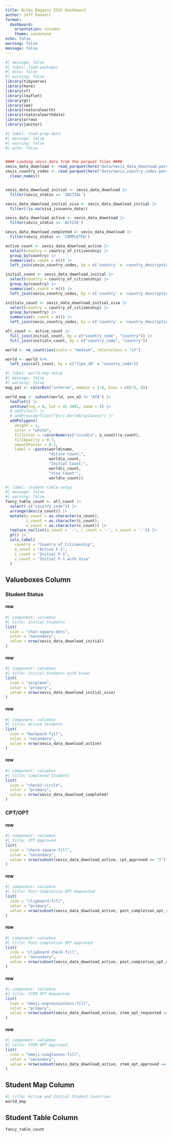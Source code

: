 ```yaml
---
title: Bilbo Baggins ISSS Dashboard
author: Jeff Pannell
format: 
  dashboard:
    orientation: columns
    theme: sandstone
echo: false
warning: false
message: false
---
```

```r
#| message: false
#| label: load-packages
#| echo: false
#| warning: false
library(tidyverse)
library(here)
library(sf)
library(leaflet)
library(gt)
library(see)
library(rnaturalearth)
library(rnaturalearthdata)
library(arrow)
library(janitor)
```
```r
#| label: load-prep-data
#| message: false
#| warning: false
#| echo: false


#### Loading sevis data from the parquet files ####
sevis_data_download <- read_parquet(here("data/sevis_data_download.parquet"))
sevis_country_codes <- read_parquet(here("data/sevis_country_codes.parquet")) |> 
  clean_names()


sevis_data_download_initial <- sevis_data_download |> 
  filter(sevis_status == 'INITIAL')

sevis_data_download_initial_visa <- sevis_data_download_initial |> 
  filter(!is.na(visa_issuance_date))

sevis_data_download_active <- sevis_data_download |> 
  filter(sevis_status == 'ACTIVE')

sevis_data_download_completed <- sevis_data_download |> 
  filter(sevis_status == 'COMPLETED')

active_count <- sevis_data_download_active |> 
  select(country = country_of_citizenship) |> 
  group_by(country) |>  
  summarise(a_count = n()) |> 
  left_join(sevis_country_codes, by = c('country' = 'country_description'))

initial_count <- sevis_data_download_initial |> 
  select(country = country_of_citizenship) |> 
  group_by(country) |>  
  summarise(i_count = n()) |> 
  left_join(sevis_country_codes, by = c('country' = 'country_description'))

initialv_count <- sevis_data_download_initial_visa |> 
  select(country = country_of_citizenship) |> 
  group_by(country) |>  
  summarise(v_count = n()) |> 
  left_join(sevis_country_codes, by = c('country' = 'country_description'))

all_count <- active_count |> 
  full_join(initial_count, by = c("country_code", "country")) |> 
  full_join(initialv_count, by = c("country_code", "country"))

world <- ne_countries(scale = "medium", returnclass = "sf")

world <- world %>% 
  left_join(all_count, by = c("fips_10" = "country_code"))

```
```r
#| label: world-map-setup
#| message: false
#| warning: false
mag_pal <- colorBin("inferno", domain = 1:8, bins = c(0:5, 8))

world_map <- subset(world, sov_a3 != 'ATA') |> 
  leaflet() |> 
  setView(lng = 0, lat = 42.3601, zoom = 2) |> 
  # addTiles() |>
  # addProviderTiles("Esri.WorldGrayCanvas") |> 
  addPolygons( 
    weight = 1,
    color = "white",
    fillColor = ~colorNumeric("cividis", a_count)(a_count),
    fillOpacity = 0.7,
    smoothFactor = 0.2,
    label = ~paste(world$name,
                   "Active Count:",
                   world$a_count,
                   "Initial Count:",
                   world$i_count,
                   "Visa Count:",
                   world$v_count))

```

```r
#| label: student-table-setup
#| message: false
#| warning: false
fancy_table_count <- all_count |> 
  select(-c("country_code")) |> 
  arrange(desc(a_count)) |> 
  mutate(a_count = as.character(a_count),
         i_count = as.character(i_count),
         v_count = as.character(v_count)) |> 
  replace_na(list(a_count = '-', i_count = '-', v_count = '-')) |> 
  gt() |> 
  cols_label(
    country = "Country of Citizenship",
    a_count = "Active F-1",
    i_count = "Initial F-1",
    v_count = "Initial F-1 with Visa"
  )

```
## Valueboxes Column {width="20%" .tabset}

### Student Status #
#### row
```r
#| component: valuebox
#| title: Initial Students
list(
  icon = "chat-square-dots",
  color = "secondary",
  value = nrow(sevis_data_download_initial)
)
```
#### row
```r
#| component: valuebox
#| title: Initial Students with Visas
list(
  icon = "airplane",
  color = "primary",
  value = nrow(sevis_data_download_initial_visa)
)
```
#### row
```r
#| component: valuebox
#| title: Active Students
list(
  icon = "backpack-fill",
  color = "secondary",
  value = nrow(sevis_data_download_active)
)
```
#### row
```r
#| component: valuebox
#| title: Completed Students
list(
  icon = "check2-circle",
  color = "primary",
  value = nrow(sevis_data_download_completed)
)
```

### CPT/OPT
#### row
```r
#| component: valuebox
#| title: CPT Approved
list(
  icon = "check-square-fill",
  color = "secondary",
  value = nrow(subset(sevis_data_download_active, cpt_approved == "Y"))
)
```
#### row
```r
#| component: valuebox
#| title: Post-Completion OPT Requested
list(
  icon = "clipboard-fill",
  color = "primary",
  value = nrow(subset(sevis_data_download_active, post_completion_opt_requested == "Y"))
)
```
#### row
```r
#| component: valuebox
#| title: Post-Completion OPT Approved
list(
  icon = "clipboard-check-fill",
  color = "secondary",
  value = nrow(subset(sevis_data_download_active, post_completion_opt_approved == "Y"))
)
```
#### row
```r
#| component: valuebox
#| title: STEM OPT Requested
list(
  icon = "emoji-expressionless-fill",
  color = "primary",
  value = nrow(subset(sevis_data_download_active, stem_opt_requested == "Y"))
)
```
#### row
```r
#| component: valuebox
#| title: STEM OPT Approved
list(
  icon = "emoji-sunglasses-fill",
  color = "secondary",
  value = nrow(subset(sevis_data_download_active, stem_opt_approved == "Y"))
)
```
## Student Map Column {width="55%"}
```r
#| title: Active and Initial Student Countries
world_map

```
## Student Table Column {width="25%"}
```r
fancy_table_count
```



